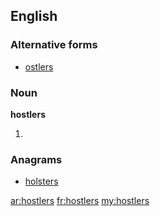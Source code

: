 ==English==

===Alternative forms===
* [[ostlers]]

===Noun===
'''hostlers'''

# {{plural of|[[hostler]]}}

===Anagrams===
* [[holsters#English|holsters]]

[[ar:hostlers]]
[[fr:hostlers]]
[[my:hostlers]]